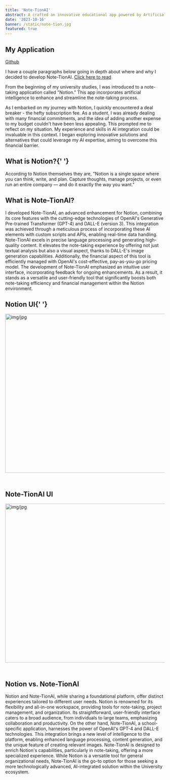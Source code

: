 ```yaml
---
title: 'Note-TionAI'
abstract: A crafted an innovative educational app powered by Artificial Intelligence to transform your note-taking experience. This application simplifies note-taking with features like real-time transcription and smart organization, offering a user-friendly interface that makes learning more efficient and interactive. It's an essential tool for students and educators seeking to enhance their note-taking and learning processes.
date: '2023-10-16'
banner: /static/note-tion.jpg
featured: true
---
```



## My Application

[Github](https://github.com/xolah88457/Note-TionAI)

I have a couple paragraphs below going in depth about where and why I decided to develop Note-TionAI. [Click here to read](#what-is-notion)

From the beginning of my university studies, I was introduced to a note-taking application called "Notion." This app incorporates artificial intelligence to enhance and streamline the note-taking process.

As I embarked on my journey with Notion, I quickly encountered a deal breaker - the hefty subscription fee. As a student, I was already dealing with many financial commitments, and the idea of adding another expense to my budget couldn't have been less appealing. This prompted me to reflect on my situation. My experience and skills in AI integration could be invaluable in this context. I began exploring innovative solutions and alternatives that could leverage my AI expertise, aiming to overcome this financial barrier.

## What is Notion?{' '}

According to Notion themselves they are, "Notion is a single space where you can think, write, and plan. Capture thoughts, manage projects, or even run an entire company — and do it exactly the way you want."

## What is Note-TionAI?

I developed Note-TionAI, an advanced enhancement for Notion, combining its core features with the cutting-edge technologies of OpenAI's Generative Pre-trained Transformer (GPT-4) and DALL-E (version 3). This integration was achieved through a meticulous process of incorporating these AI elements with custom scripts and APIs, enabling real-time data handling. Note-TionAI excels in precise language processing and generating high-quality content. It elevates the note-taking experience by offering not just textual analysis but also a visual aspect, thanks to DALL-E's image generation capabilities. Additionally, the financial aspect of this tool is efficiently managed with OpenAI's cost-effective, pay-as-you-go pricing model. The development of Note-TionAI emphasized an intuitive user interface, incorporating feedback for ongoing enhancements. As a result, it stands as a versatile and user-friendly tool that significantly boosts both note-taking efficiency and financial management within the Notion environment.

## Notion UI{' '}

<img src="\static\notion.jpg" alt="img/jpg" width="750" height="500"/>

## <br/>Note-TionAI UI

<img src="\static\note-tionpic.jpg" alt="img/jpg" width="750" height="500"/>

## <br/>Notion vs. Note-TionAI

Notion and Note-TionAI, while sharing a foundational platform, offer distinct experiences tailored to different user needs. Notion is renowned for its flexibility and all-in-one workspace, providing tools for note-taking, project management, and organization. Its straightforward, user-friendly interface caters to a broad audience, from individuals to large teams, emphasizing collaboration and productivity. On the other hand, Note-TionAI, a school-specific application, harnesses the power of OpenAI's GPT-4 and DALL-E technologies. This integration brings a new level of intelligence to the platform, enabling enhanced language processing, content generation, and the unique feature of creating relevant images. Note-TionAI is designed to enrich Notion's capabilities, particularly in note-taking, offering a more specialized experience. While Notion is a versatile tool for general organizational needs, Note-TionAI is the go-to option for those seeking a more technologically advanced, AI-integrated solution within the University ecosystem.